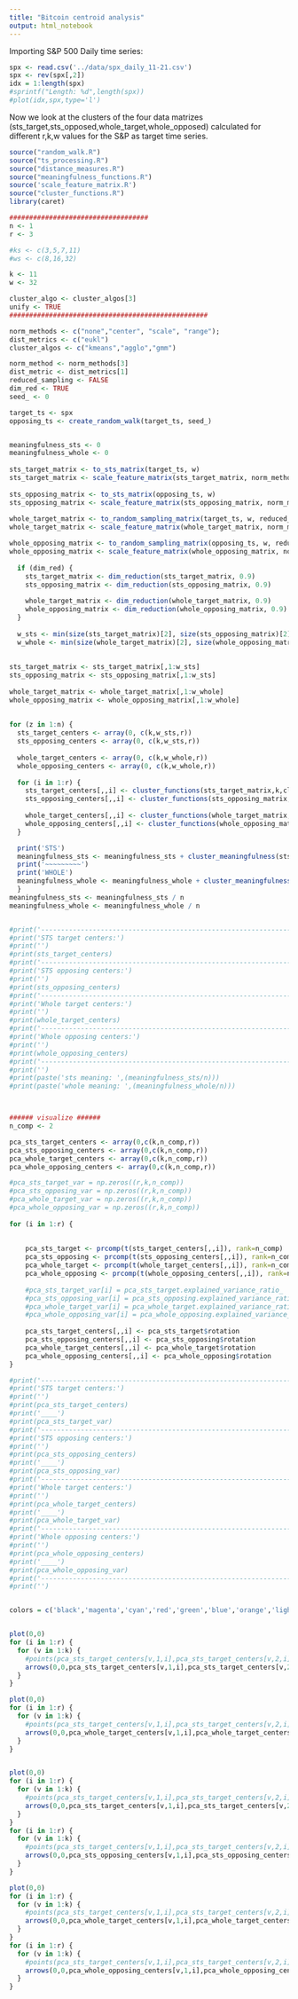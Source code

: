```yaml
---
title: "Bitcoin centroid analysis"
output: html_notebook
---
```

Importing S&P 500 Daily time series:

```r
spx <- read.csv('../data/spx_daily_11-21.csv')
spx <- rev(spx[,2])
idx = 1:length(spx)
#sprintf("Length: %d",length(spx))
#plot(idx,spx,type='l')
```

Now we look at the clusters of the four data matrizes (sts_target,sts_opposed,whole_target,whole_opposed) calculated for different r,k,w values for the S&P as target time series.
```r
source("random_walk.R")
source("ts_processing.R")
source("distance_measures.R")
source("meaningfulness_functions.R")
source('scale_feature_matrix.R')
source("cluster_functions.R")
library(caret)

###################################
n <- 1
r <- 3

#ks <- c(3,5,7,11)
#ws <- c(8,16,32)

k <- 11
w <- 32

cluster_algo <- cluster_algos[3]
unify <- TRUE
##################################################

norm_methods <- c("none","center", "scale", "range");
dist_metrics <- c("eukl")
cluster_algos <- c("kmeans","agglo","gmm")

norm_method <- norm_methods[3]
dist_metric <- dist_metrics[1]
reduced_sampling <- FALSE
dim_red <- TRUE
seed_ <- 0

target_ts <- spx
opposing_ts <- create_random_walk(target_ts, seed_)


meaningfulness_sts <- 0
meaningfulness_whole <- 0
  
sts_target_matrix <- to_sts_matrix(target_ts, w)
sts_target_matrix <- scale_feature_matrix(sts_target_matrix, norm_method)
  
sts_opposing_matrix <- to_sts_matrix(opposing_ts, w)
sts_opposing_matrix <- scale_feature_matrix(sts_opposing_matrix, norm_method)
  
whole_target_matrix <- to_random_sampling_matrix(target_ts, w, reduced_sampling, seed_)
whole_target_matrix <- scale_feature_matrix(whole_target_matrix, norm_method)

whole_opposing_matrix <- to_random_sampling_matrix(opposing_ts, w, reduced_sampling, seed_)
whole_opposing_matrix <- scale_feature_matrix(whole_opposing_matrix, norm_method)
  
  if (dim_red) {
    sts_target_matrix <- dim_reduction(sts_target_matrix, 0.9)
    sts_opposing_matrix <- dim_reduction(sts_opposing_matrix, 0.9)
    
    whole_target_matrix <- dim_reduction(whole_target_matrix, 0.9)
    whole_opposing_matrix <- dim_reduction(whole_opposing_matrix, 0.9)
  }
  
  w_sts <- min(size(sts_target_matrix)[2], size(sts_opposing_matrix)[2])
  w_whole <- min(size(whole_target_matrix)[2], size(whole_opposing_matrix)[2])
  
  
sts_target_matrix <- sts_target_matrix[,1:w_sts]
sts_opposing_matrix <- sts_opposing_matrix[,1:w_sts]
  
whole_target_matrix <- whole_target_matrix[,1:w_whole]
whole_opposing_matrix <- whole_opposing_matrix[,1:w_whole]
  
  
for (z in 1:n) {
  sts_target_centers <- array(0, c(k,w_sts,r))
  sts_opposing_centers <- array(0, c(k,w_sts,r))
    
  whole_target_centers <- array(0, c(k,w_whole,r))
  whole_opposing_centers <- array(0, c(k,w_whole,r))
    
  for (i in 1:r) {
    sts_target_centers[,,i] <- cluster_functions(sts_target_matrix,k,cluster_algo,unify)
    sts_opposing_centers[,,i] <- cluster_functions(sts_opposing_matrix,k,cluster_algo,unify)
      
    whole_target_centers[,,i] <- cluster_functions(whole_target_matrix,k,cluster_algo,unify)
    whole_opposing_centers[,,i] <- cluster_functions(whole_opposing_matrix,k,cluster_algo,unify)
  }

  print('STS')  
  meaningfulness_sts <- meaningfulness_sts + cluster_meaningfulness(sts_target_centers, sts_opposing_centers, dist_metric)
  print('~~~~~~~~~')
  print('WHOLE')
  meaningfulness_whole <- meaningfulness_whole + cluster_meaningfulness(whole_target_centers, whole_opposing_centers, dist_metric)
  }
meaningfulness_sts <- meaningfulness_sts / n
meaningfulness_whole <- meaningfulness_whole / n


#print('--------------------------------------------------------------------------')    
#print('STS target centers:')
#print('')
#print(sts_target_centers)
#print('--------------------------------------------------------------------------')
#print('STS opposing centers:')
#print('')
#print(sts_opposing_centers)
#print('--------------------------------------------------------------------------')
#print('Whole target centers:')
#print('')
#print(whole_target_centers)
#print('--------------------------------------------------------------------------')
#print('Whole opposing centers:')
#print('')
#print(whole_opposing_centers)
#print('--------------------------------------------------------------------------')
#print('')
#print(paste('sts meaning: ',(meaningfulness_sts/n)))
#print(paste('whole meaning: ',(meaningfulness_whole/n)))



###### visualize ######
n_comp <- 2

pca_sts_target_centers <- array(0,c(k,n_comp,r))
pca_sts_opposing_centers <- array(0,c(k,n_comp,r))
pca_whole_target_centers <- array(0,c(k,n_comp,r))
pca_whole_opposing_centers <- array(0,c(k,n_comp,r))

#pca_sts_target_var = np.zeros((r,k,n_comp))
#pca_sts_opposing_var = np.zeros((r,k,n_comp))
#pca_whole_target_var = np.zeros((r,k,n_comp))
#pca_whole_opposing_var = np.zeros((r,k,n_comp))
    
for (i in 1:r) {
  
  
    pca_sts_target <- prcomp(t(sts_target_centers[,,i]), rank=n_comp)
    pca_sts_opposing <- prcomp(t(sts_opposing_centers[,,i]), rank=n_comp)
    pca_whole_target <- prcomp(t(whole_target_centers[,,i]), rank=n_comp)
    pca_whole_opposing <- prcomp(t(whole_opposing_centers[,,i]), rank=n_comp)
    
    #pca_sts_target_var[i] = pca_sts_target.explained_variance_ratio_
    #pca_sts_opposing_var[i] = pca_sts_opposing.explained_variance_ratio_
    #pca_whole_target_var[i] = pca_whole_target.explained_variance_ratio_
    #pca_whole_opposing_var[i] = pca_whole_opposing.explained_variance_ratio_
       
    pca_sts_target_centers[,,i] <- pca_sts_target$rotation
    pca_sts_opposing_centers[,,i] <- pca_sts_opposing$rotation
    pca_whole_target_centers[,,i] <- pca_whole_target$rotation
    pca_whole_opposing_centers[,,i] <- pca_whole_opposing$rotation
}

#print('--------------------------------------------------------------------------')    
#print('STS target centers:')
#print('')
#print(pca_sts_target_centers)
#print('____')
#print(pca_sts_target_var)
#print('--------------------------------------------------------------------------')
#print('STS opposing centers:')
#print('')
#print(pca_sts_opposing_centers)
#print('____')
#print(pca_sts_opposing_var)
#print('--------------------------------------------------------------------------')
#print('Whole target centers:')
#print('')
#print(pca_whole_target_centers)
#print('____')
#print(pca_whole_target_var)
#print('--------------------------------------------------------------------------')
#print('Whole opposing centers:')
#print('')
#print(pca_whole_opposing_centers)
#print('____')
#print(pca_whole_opposing_var)
#print('--------------------------------------------------------------------------')
#print('')


colors = c('black','magenta','cyan','red','green','blue','orange','lightblue','pink','purple')


plot(0,0)
for (i in 1:r) {
  for (v in 1:k) {
    #points(pca_sts_target_centers[v,1,i],pca_sts_target_centers[v,2,i])
    arrows(0,0,pca_sts_target_centers[v,1,i],pca_sts_target_centers[v,2,i], col = colors[i], length = 0)
  }
}

plot(0,0)
for (i in 1:r) {
  for (v in 1:k) {
    #points(pca_sts_target_centers[v,1,i],pca_sts_target_centers[v,2,i])
    arrows(0,0,pca_whole_target_centers[v,1,i],pca_whole_target_centers[v,2,i], col = colors[i], length = 0)
  }
}


plot(0,0)
for (i in 1:r) {
  for (v in 1:k) {
    #points(pca_sts_target_centers[v,1,i],pca_sts_target_centers[v,2,i])
    arrows(0,0,pca_sts_target_centers[v,1,i],pca_sts_target_centers[v,2,i], col = 'black', length = 0)
  }
}
for (i in 1:r) {
  for (v in 1:k) {
    #points(pca_sts_target_centers[v,1,i],pca_sts_target_centers[v,2,i])
    arrows(0,0,pca_sts_opposing_centers[v,1,i],pca_sts_opposing_centers[v,2,i], col = 'red', length = 0)
  }
}

plot(0,0)
for (i in 1:r) {
  for (v in 1:k) {
    #points(pca_sts_target_centers[v,1,i],pca_sts_target_centers[v,2,i])
    arrows(0,0,pca_whole_target_centers[v,1,i],pca_whole_target_centers[v,2,i], col = 'black', length = 0)
  }
}
for (i in 1:r) {
  for (v in 1:k) {
    #points(pca_sts_target_centers[v,1,i],pca_sts_target_centers[v,2,i])
    arrows(0,0,pca_whole_opposing_centers[v,1,i],pca_whole_opposing_centers[v,2,i], col = 'red', length = 0)
  }
}
```